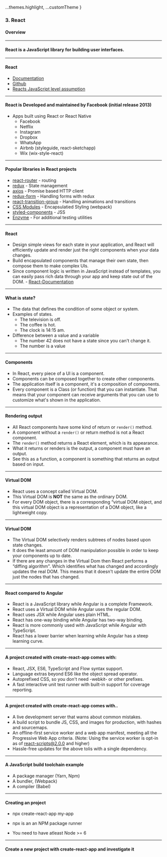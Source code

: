 
  ...themes.highlight,
  ...customTheme
}

### 3. React
#### Overview


---

 #### React is a JavaScript library for building user interfaces.


---
        

#### React

* <a href="https://reactjs.org/">Documentation</a>
* <a href="https://github.com/facebook/react">Github</a>
* <a href="https://developer.mozilla.org/en-US/docs/Web/JavaScript/A_re-introduction_to_JavaScript">Reacts JavaScript level assumption</a>


---

#### React is Developed and maintained by Facebook (initial release 2013)

* Apps built using React or React Native
  * Facebook
  * Netflix
  * Instagram
  * Dropbox
  * WhatsApp
  * Airbnb (styleguide, react-sketchapp)
  * Wix (wix-style-react)


---

#### Popular libraries in React projects

* <a href="https://reacttraining.com/react-router/web/guides/quick-start" target="_blank">react-router</a> - routing
* <a href="https://redux.js.org/" target="_blank">redux</a> - State management
* <a href="https://github.com/axios/axios" target="_blank">axios</a> - Promise based HTTP client
* <a href="https://redux-form.com/8.1.0/" target="_blank">redux-form</a> - Handling forms with redux
* <a href="https://github.com/reactjs/react-transition-group" target="_blank">react-transition-group</a> - Handling animations and transitions
* <a href="https://github.com/css-modules/css-modules" target="_blank">CSS Modules</a> - Encapsulatied Styling (webpack)
* <a href="https://github.com/styled-components/styled-components" target="_blank">styled-components</a> - JSS
* <a href="https://github.com/airbnb/enzyme" target="_blank">Enzyme</a> - For additional testing utilities


---

#### React

* Design simple views for each state in your application, and React will efficiently update and render just the right components when your data changes.
* Build encapsulated components that manage their own state, then compose them to make complex UIs.
* Since component logic is written in JavaScript instead of templates, you can easily pass rich data through your app and keep state out of the DOM. - <a href="https://reactjs.org/">React-Documentation</a></p>


---

#### What is state?

* The data that defines the condition of some object or system.
* Examples of states.
  * The television is off.
  * The coffee is hot.
  * The clock is 14:15 am.
* Difference between a value and a variable
  * The number 42 does not have a state since you can't change it.
  * The number is a value


---

#### Components

* In React, every piece of a UI is a component.
* Components can be composed together to create other components.
* The application itself is a component, it's a composition of components.
* Every component is a Class (or function) that you can instantiate. That means that your component can receive arguments that you can use to customize what's shown in the application.


---

####  Rendering output
* All React components have some kind of return or ```render()``` method.
* A component without a ```render()``` or return method is not a React component.
* The ```render()``` method returns a React element, which is its appearance.
* What it returns or renders is the output, a component must have an output.
* See this as a function, a component is something that returns an output based on input.


---

#### Virtual DOM

* React uses a concept called Virtual DOM.
* This Virtual DOM is **NOT** the same as the ordinary DOM.
* For every DOM object, there is a corresponding “virtual DOM object, and this virtual DOM object is a representation of a DOM object, like a lightweight copy.


---
        
#### Virtual DOM

* The Virtual DOM selectively renders subtrees of nodes based upon state changes.
* It does the least amount of DOM manipulation possible in order to keep your components up to date.
* If there are any changes in the Virtual Dom then React performs a “diffing algorithm". Which identifies what has changed and accordingly updates the real DOM. This means that it doesn't update the entire DOM just the nodes that has changed.


---

#### React compared to Angular

* React is a JavaScript library while Angular is a complete Framework.
* React uses a Virtual DOM while Angular uses the regular DOM.
* React uses JSX while Angular uses plain HTML.
* React has one-way binding while Angular has two-way binding.
* React is more commonly used with JavaScript while Angular with TypeScript.
* React has a lower barrier when learning while Angular has a steep learning curve.


---

#### A project created with create-react-app comes with:

* React, JSX, ES6, TypeScript and Flow syntax support.
* Language extras beyond ES6 like the object spread operator.
* Autoprefixed CSS, so you don't need -webkit- or other prefixes.
* A fast interactive unit test runner with built-in support for coverage reporting.


---

#### A project created with create-react-app comes with..

* A live development server that warns about common mistakes.
* A build script to bundle JS, CSS, and images for production, with hashes and sourcemaps.
* An offline-first service worker and a web app manifest, meeting all the Progressive Web App criteria. (Note: Using the service worker is opt-in as of react-scripts@2.0.0 and higher)
* Hassle-free updates for the above tolis with a single dependency.


---

#### A JavaScript build toolchain example

* A package manager (Yarn, Npm)
* A bundler, (Webpack)
* A compiler (Babel)


---

#### Creating an project

* npx create-react-app my-app

* npx is an an NPM package runner

* You need to have atleast Node >= 6


---

#### Create a new project with create-react-app and investigate it